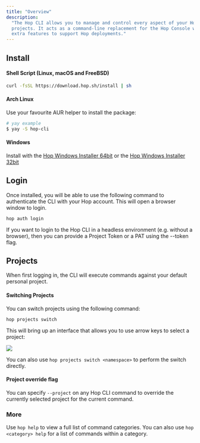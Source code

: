 ```yaml
---
title: "Overview"
description:
  "The Hop CLI allows you to manage and control every aspect of your Hop
  projects. It acts as a command-line replacement for the Hop Console with some
  extra features to support Hop deployments."
---
```


## Install

#### Shell Script (Linux, macOS and FreeBSD)

```bash
curl -fsSL https://download.hop.sh/install | sh
```

#### Arch Linux

Use your favourite AUR helper to install the package:

```bash
# yay example
$ yay -S hop-cli
```

#### Windows

Install with the
[Hop Windows Installer 64bit](https://download.hop.sh/windows/x86_64) or the
[Hop Windows Installer 32bit](https://download.hop.sh/windows/i686)

## Login

Once installed, you will be able to use the following command to authenticate
the CLI with your Hop account. This will open a browser window to login.

```
hop auth login
```

<Tip>
  If you want to login to the Hop CLI in a headless environment (e.g. without a
  browser), then you can provide a Project Token or a PAT using the --token
  flag.
</Tip>

## Projects

When first logging in, the CLI will execute commands against your default
personal project.

#### Switching Projects

You can switch projects using the following command:

```
hop projects switch
```

This will bring up an interface that allows you to use arrow keys to select a
project:

![](/images/cli-switch.png)

You can also use `hop projects switch <namespace>` to perform the switch
directly.

#### Project override flag

You can specify `--project` on any Hop CLI command to override the currently
selected project for the current command.

### More

Use `hop help` to view a full list of command categories. You can also use
`hop <category> help` for a list of commands within a category.
